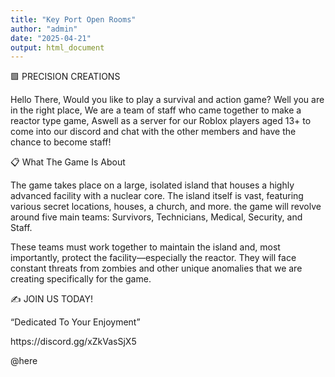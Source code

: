```yaml
---
title: "Key Port Open Rooms"
author: "admin"
date: "2025-04-21"
output: html_document
---
```


🟩  PRECISION CREATIONS

Hello There, Would you like to play a survival and action game? Well you are in the right place, We are a team of staff who came together to make a reactor type game, Aswell as a server for our Roblox players aged 13+ to come into our discord and chat with the other members and have the chance to become staff!

📋  What The Game Is About


The game takes place on a large, isolated island that houses a highly advanced facility with a nuclear core. The island itself is vast, featuring various secret locations, houses, a church, and more. the game will revolve around five main teams: Survivors, Technicians, Medical, Security, and Staff.

These teams must work together to maintain the island and, most importantly, protect the facility—especially the reactor. They will face constant threats from zombies and other unique anomalies that we are creating specifically for the game.

✍️ JOIN US TODAY!

“Dedicated To Your Enjoyment”

https://discord.gg/xZkVasSjX5

@here
